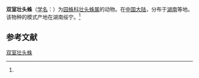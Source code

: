 {{Speciesbox
| name = 双室壮头蛛
| status = 
| status_system = 
| image = 
| genus = Chorizopes
| species = dicavus
| authority = (Yin et al., 1990)<ref name='id13593'>{{cite web| url =http://www.bioinfo.cn/db05/BjdwSpecies.php?action=view&id=13593| title =双室壮头蛛| work =《中国动物物种编目数据库》| publisher =中国科学院微生物研究所| author =中国科学院动物研究所| accessdate =2009-04-28| deadurl =yes| archiveurl =https://web.archive.org/web/20160305055120/http://www.bioinfo.cn/db05/BjdwSpecies.php?action=view&id=13593| archivedate =2016-03-05}}</ref>
}}

'''双室壮头蛛'''（[[学名|学名]]：{{lang|la|''Chorizopes dicavus''}}）为[[园蛛科|园蛛科]][[壮头蛛属|壮头蛛属]]的动物。在[[中国大陆|中国大陆]]，分布于[[湖南|湖南]]等地。该物种的模式产地在湖南绥宁。<ref name='id13593'/>

== 参考文献 ==
{{reflist}}

{{Wikispecies|Chorizopes dicavus}}
{{Taxonbar|from=Q2192739}}

[[Category:壮头蛛属|双室壮头蛛]]


{{蜘蛛小作品}}